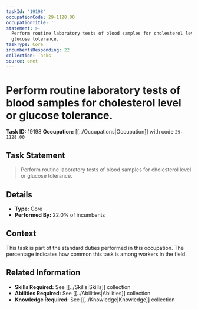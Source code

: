 ```yaml
---
taskId: '19198'
occupationCode: 29-1128.00
occupationTitle: ''
statement: >-
  Perform routine laboratory tests of blood samples for cholesterol level or
  glucose tolerance.
taskType: Core
incumbentsResponding: 22
collection: Tasks
source: onet
---
```

# Perform routine laboratory tests of blood samples for cholesterol level or glucose tolerance.

**Task ID:** 19198
**Occupation:** [[../Occupations|Occupation]] with code `29-1128.00`

## Task Statement

> Perform routine laboratory tests of blood samples for cholesterol level or glucose tolerance.

## Details

- **Type:** Core
- **Performed By:** 22.0% of incumbents

## Context

This task is part of the standard duties performed in this occupation. The percentage indicates how common this task is among workers in the field.

## Related Information

- **Skills Required:** See [[../Skills|Skills]] collection
- **Abilities Required:** See [[../Abilities|Abilities]] collection
- **Knowledge Required:** See [[../Knowledge|Knowledge]] collection
